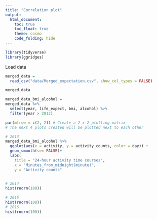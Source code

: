 ```yaml
---
title: "Correlation plot"
output: 
  html_document:
    toc: true
    toc_float: true
    theme: cosmo
    code_folding: hide
---
```


```r
library(tidyverse)
library(ggridges)
```


Load data
```r
merged_data = 
  read_csv("data/Merged_expectation.csv", show_col_types = FALSE)

merged_data
```
```r
merged_data_bmi_alcohol =
merged_data %>% 
  select(year, life_expect, bmi, alcohol) %>% 
  filter(year > 2012)
```



```r
par(mfrow = c(2, 2)) # Create a 2 x 2 plotting matrix
# The next 4 plots created will be plotted next to each other

# 2013
merged_data_bmi_alcohol %>% 
  ggplot(aes(x = activity, y = activity_counts, color = day)) +
  geom_smooth(se= FALSE)+
  labs(
    title = "24-hour activity time courses",
    x = "Minutes_from_midnight(minute)",
    y = "Activity counts"
  

# 2014
hist(rnorm(100))

# 2015
hist(rnorm(100))
# 2016
hist(rnorm(100))
```


